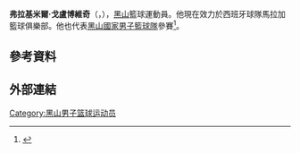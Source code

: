 {{世大運獎牌記錄
|項目=籃球
|a1=2005
|b1=3
}}
'''弗拉基米爾·戈盧博維奇'''（{{lang-sr|'''Vladimir Golubović'''}}，{{bd|1986年|2月24日||}}），[[黑山|黑山]]籃球運動員。他現在效力於西班牙球隊馬拉加籃球俱樂部。他也代表[[黑山國家男子籃球隊|黑山國家男子籃球隊]]參賽<ref name=fiba>{{Cite web |url=http://www.fibaeurope.com/cid_KNce8jInH7Qj1EsyH5rjn2.teamID_96781.compID_qMRZdYCZI6EoANOrUf9le2.season_2009.roundID_6333.playerID_44949.html |title=Fibaeurope.com Profile |accessdate=2015-07-18 |archive-date=2015-09-24 |archive-url=https://web.archive.org/web/20150924154559/http://www.fibaeurope.com/cid_KNce8jInH7Qj1EsyH5rjn2.teamID_96781.compID_qMRZdYCZI6EoANOrUf9le2.season_2009.roundID_6333.playerID_44949.html |dead-url=no }}</ref>。

== 參考資料 ==
{{Reflist}}

== 外部連結 ==
{{Authority control}}
{{DEFAULTSORT:Gobubović, Vladimir}}
[[Category:黑山男子篮球运动员|Category:黑山男子篮球运动员]]